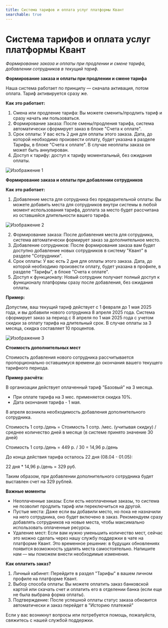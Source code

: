 ```yaml
---
title: Система тарифов и оплата услуг платформы Квант
searchable: true
---
```


# Система тарифов и оплата услуг платформы Квант

*Формирование заказа и оплаты при продлении и смене тарифа, добавлении сотрудников в текущий тариф.*

**Формирование заказа и оплаты при продлении и смене тарифа**

Наша система работает по принципу — сначала активация, потом оплата. Тариф активируется сразу же.

**Как это работает:**

1. Смена или продление тарифа: Вы можете сменить/продлить тариф и сразу начать им пользоваться.
2. Формирование заказа: После смены/продления тарифа, система автоматически сформирует заказ в блоке "Счета к оплате".
3. Срок оплаты: У вас есть 2 дня для оплаты этого заказа. Дата, до которой необходимо произвести оплату, будет указана в разделе Тарифы, в блоке "Счета к оплате". В случае неоплаты заказа он может быть аннулирован.
4. Доступ к тарифу: доступ к тарифу моментальный, без ожидания оплаты.

![Изображение 1](/from-carrot-images/tariffs_16.png)

**Формирование заказа и оплаты при добавлении сотрудников**

**Как это работает:**

1. Добавление места для сотрудника без предварительной оплаты:
Вы можете добавить места для сотрудников внутри системы в любой момент использования тарифа, доплата за место будет рассчитана из оставшейся длительности вашего тарифа.

![Изображение 2](/from-carrot-images/tariffs_17.png)

2. Формирование заказа:
После добавления места для сотрудника, система автоматически формирует заказ за дополнительное место.
3. Добавление сотрудников:
После формирования заказа вам будет доступно добавление новых сотрудников в систему "Квант" в разделе "Сотрудники".
4. Срок оплаты:
У вас есть 2 дня для оплаты этого заказа. Дата, до которой необходимо произвести оплату, будет указана в профиле, в разделе "Тарифы", в блоке "Счета к оплате".
5. Доступ к функционалу:
Новый сотрудник получает полный доступ к функционалу платформы сразу после добавления, без ожидания оплаты.



**Пример:**

Допустим, ваш текущий тариф действует с 1 февраля до 1 мая 2025 года, и вы добавили нового сотрудника 8 апреля 2025 года. Система сформирует заказ за период с 8 апреля по 1 мая 2025 года с учетом скидки за оплату тарифа на длительный срок. В случае оплаты за 3 месяца, скидка составляет 10 процентов.

![Изображение 3](/from-carrot-images/tariffs_18.png)

**Стоимость дополнительных мест**

Стоимость добавления нового сотрудника рассчитывается пропорционально оставшемуся времени до окончания вашего текущего тарифного периода.

**Пример расчёта:**

В организации действует оплаченный тариф "Базовый" на 3 месяца.

* При оплате тарифа на 3 мес. применяется скидка 10%.
* Дата окончания тарифа - 1 мая.

8 апреля возникла необходимость добавления дополнительного сотрудника.

Стоимость 1 сотр./день = Стоимость 1 сотр. /мес. (учитывая скидку) / среднее количество дней в месяце (в системе принято значение 30 дней)

Стоимость 1 сотр./день = 449 р. / 30 = 14,96 р./день

До конца действия тарифа осталось 22 дня (08.04 - 01.05):

22 дня * 14,96 р./день = 329 руб.

Таким образом, при добавлении дополнительного сотрудника будет выставлен счет на 329 рублей.



**Важные моменты**

* Неоплаченные заказы:
Если есть неоплаченные заказы, то система не позволит продлить тариф или переключиться на другой.
* Пустые места:
Даже если вы добавили место, но пока не назначили на него сотрудника, оно будет включено в заказ. Рекомендуем сразу добавлять сотрудников на новые места, чтобы максимально использовать оплаченные ресурсы.
* Удаление мест:
Если вам нужно уменьшить количество мест, сейчас это можно сделать через нашу службу поддержки в чате на платформе Квант. Это временное решение: в будущих обновлениях появится возможность удалять места самостоятельно. Напишите нам — мы поможем внести необходимые изменения.

**Как оплатить заказ?**

1. Личный кабинет: Перейдите в раздел "Тарифы" в вашем личном профиле на платформе Квант.
2. Выбор способа оплаты: Вы можете оплатить заказ банковской картой или скачать счет и оплатить его в отделении банка (если еще не была выбрана форма оплаты).
3. Подтверждение: После успешной оплаты статус заказа обновится автоматически и заказ перейдет в "Историю платежей"

Если у вас возникнут вопросы или потребуется помощь, пожалуйста, свяжитесь с нашей службой поддержки.
